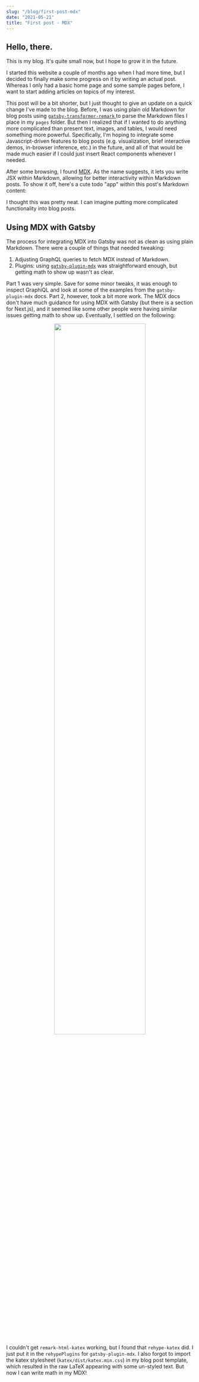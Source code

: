 ```yaml
---
slug: "/blog/first-post-mdx"
date: "2021-05-21"
title: "First post - MDX"
---
```



## Hello, there.

<center>
  <HelloThere />
</center>

This is my blog. It's quite small now, but I hope to grow it in the future.

I started this website a couple of months ago when I had more time, but I decided to finally
make some progress on it by writing an actual post. Whereas I only had a basic home page and some sample
pages before, I want to start adding articles on topics of my interest.

This post will be a bit shorter, but I just thought to give an update on a quick change I've made to the blog.
Before, I was using plain old Markdown for blog posts using
[ `gatsby-transformer-remark` ](https://www.gatsbyjs.com/plugins/gatsby-transformer-remark/) to parse the Markdown files
I place in my `pages` folder. But then I realized that if I wanted to do anything more complicated than present
text, images, and tables, I would need something more powerful. Specifically, I'm hoping to integrate some
Javascript-driven features to blog posts (e.g. visualization, brief interactive demos, in-browser inference, etc.)
in the future, and all of that would be made much easier if I could just insert React components whenever I needed.

After some browsing, I found [MDX](https://mdxjs.com/). As the name suggests, it lets you write JSX within Markdown, allowing
for better interactivity within Markdown posts. To show it off, here's a cute todo "app" within this post's Markdown content:

<center>
  <TodoApp />
</center>

I thought this was pretty neat. I can imagine putting more complicated functionality into blog posts.

## Using MDX with Gatsby

The process for integrating MDX into Gatsby was not as clean as using plain Markdown. There were a couple of things that needed
tweaking:

1. Adjusting GraphQL queries to fetch MDX instead of Markdown.
2. Plugins: using [`gatsby-plugin-mdx`](https://www.gatsbyjs.com/plugins/gatsby-plugin-mdx/) was straightforward enough, but getting math to show up wasn't as clear.

Part 1 was very simple. Save for some minor tweaks, it was enough to inspect GraphiQL and look at some of the examples
from the `gatsby-plugin-mdx` docs. Part 2, however, took a bit more work. The MDX docs don't have much guidance
for using MDX with Gatsby (but there is a section for Next.js), and it seemed like some other people were having
similar issues getting math to show up. Eventually, I settled on the following:

<center>
  <img src={mdxPng} width="70%" />
</center>

I couldn't get `remark-html-katex` working, but I found that `rehype-katex` did. I just put it in the
`rehypePlugins` for `gatsby-plugin-mdx`. I also forgot to import
the katex stylesheet (`katex/dist/katex.min.css`) in my blog post template, which resulted in
the raw LaTeX appearing with some un-styled text.
But now I can write math in my MDX!

<!-- A nice, quick fact:

$$
  \forall A, (A \succcurlyeq \mathbb{N} \implies A \precneqq |\{f \mid f\colon A \to \{0,1\}\}|)
$$ -->
